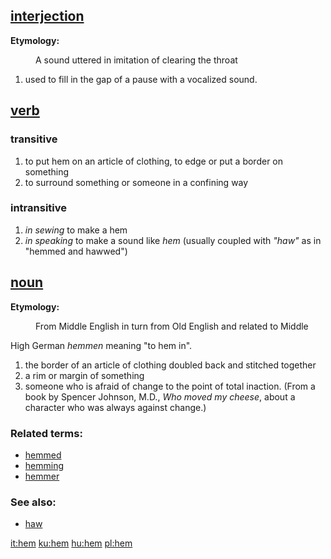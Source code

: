 == [[interjection]] ==
'''Etymology:'''
: A sound uttered in imitation of clearing the throat

# used to fill in the gap of a pause with a vocalized sound.

== [[verb]] ==

=== transitive ===
# to put hem on an article of clothing, to edge or put a border on something 
# to surround something or someone in a confining way

=== intransitive ===

# ''in sewing'' to make a hem
# ''in speaking'' to make a sound like ''hem'' (usually coupled with ''"haw"'' as in "hemmed and hawwed")

== [[noun]] ==

'''Etymology:''' 
:From Middle English in turn from Old English and related to Middle 
High German ''hemmen'' meaning "to hem in".

# the border of an article of clothing doubled back and stitched together
# a rim or margin of something
# someone who is afraid of change to the point of total inaction. (From a book by Spencer Johnson, M.D., ''Who moved my cheese'', about a character who was always against change.)


=== Related terms: ===
*[[hemmed]]
*[[hemming]]
*[[hemmer]] 

=== See also: ===
*[[haw]]

[[it:hem]]
[[ku:hem]]
[[hu:hem]]
[[pl:hem]]